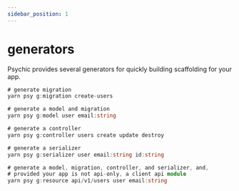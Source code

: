 ```yaml
---
sidebar_position: 1
---
```


# generators

Psychic provides several generators for quickly building scaffolding for your app.

```ts
# generate migration
yarn psy g:migration create-users

# generate a model and migration
yarn psy g:model user email:string

# generate a controller
yarn psy g:controller users create update destroy

# generate a serializer
yarn psy g:serializer user email:string id:string

# generate a model, migration, controller, and serializer, and,
# provided your app is not api-only, a client api module
yarn psy g:resource api/v1/users user email:string
```
